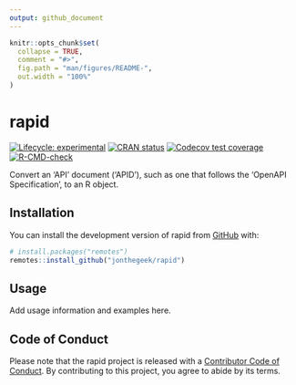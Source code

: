 ```yaml
---
output: github_document
---
```


<!-- README.md is generated from README.Rmd. Please edit that file -->

```r
knitr::opts_chunk$set(
  collapse = TRUE,
  comment = "#>",
  fig.path = "man/figures/README-",
  out.width = "100%"
)
```

# rapid

<!-- badges: start -->
[![Lifecycle: experimental](https://img.shields.io/badge/lifecycle-experimental-orange.svg)](https://lifecycle.r-lib.org/articles/stages.html#experimental)
[![CRAN status](https://www.r-pkg.org/badges/version/rapid)](https://CRAN.R-project.org/package=rapid)
[![Codecov test coverage](https://codecov.io/gh/jonthegeek/rapid/branch/main/graph/badge.svg)](https://app.codecov.io/gh/jonthegeek/rapid?branch=main)
[![R-CMD-check](https://github.com/jonthegeek/rapid/actions/workflows/R-CMD-check.yaml/badge.svg)](https://github.com/jonthegeek/rapid/actions/workflows/R-CMD-check.yaml)
<!-- badges: end -->

Convert an 'API' document ('APID'), such as one that follows the 'OpenAPI Specification', to an R object.

## Installation

You can install the development version of rapid from [GitHub](https://github.com/) with:

``` r
# install.packages("remotes")
remotes::install_github("jonthegeek/rapid")
```

## Usage

Add usage information and examples here.

## Code of Conduct

Please note that the rapid project is released with a [Contributor Code of Conduct](https://jonthegeek.github.io/rapid/CODE_OF_CONDUCT.html). By contributing to this project, you agree to abide by its terms.
